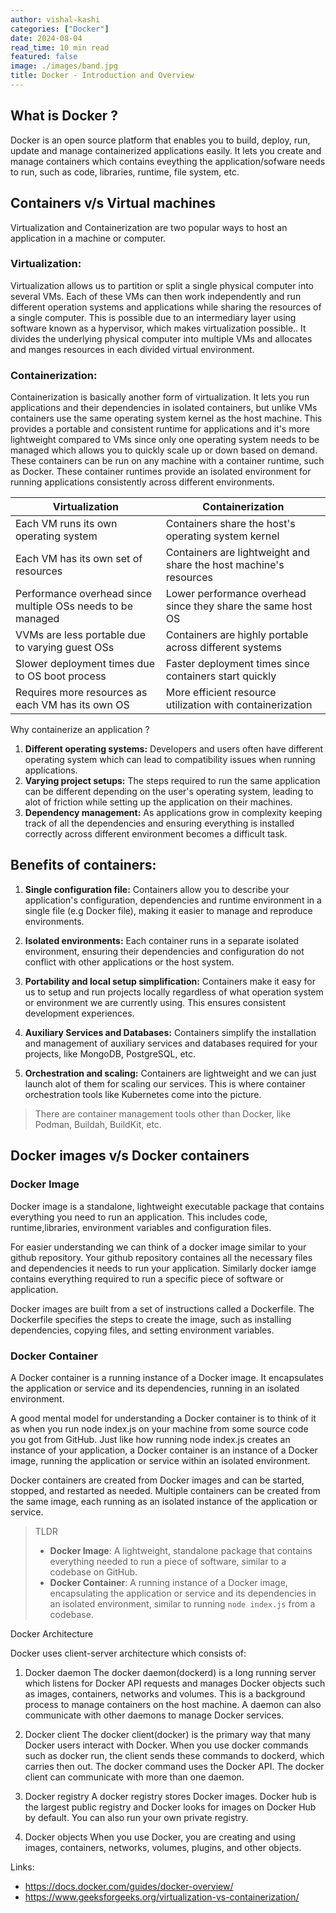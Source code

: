 ```yaml
---
author: vishal-kashi
categories: ["Docker"]
date: 2024-08-04
read_time: 10 min read
featured: false
image: ./images/band.jpg
title: Docker - Introduction and Overview
---
```


## What is Docker ?
Docker is an open source platform that enables you to build, deploy, run, update and manage containerized applications easily.
It lets you create and manage containers which contains eveything the application/sofware needs to run, such as code, libraries, runtime, file system, etc.

## Containers v/s Virtual machines

Virtualization and Containerization are two popular ways to host an application in a machine or computer.

### Virtualization: 
Virtualization allows us to partition or split a single physical computer into several VMs. Each of these VMs can then work independently and run different
operation systems and applications while sharing the resources of a single computer. This is possible due to an intermediary layer using software known as a hypervisor, which makes virtualization possible.. It divides the underlying physical computer into multiple VMs and allocates and manges resources in each divided virtual environment.

### Containerization:
Containerization is basically another form of virtualization. It lets you run applications and their dependencies in isolated containers, but unlike VMs
containers use the same operating system kernel as the host machine. This provides a portable and consistent runtime for applications and it's more lightweight
compared to VMs since only one operating system needs to be managed which allows you to quickly scale up or down based on demand. These containers can be run on any machine with a container runtime, such as Docker. These container runtimes provide an isolated environment for running applications consistently across different environments.

| Virtualization                                              | Containerization       
| ----------------------------------------------------------- | ---------------------------------------------------------------
| Each VM runs its own operating system                       | Containers share the host's operating system kernel  
| Each VM has its own set of resources                        | Containers are lightweight and share the host machine's resources 
| Performance overhead since multiple OSs needs to be managed | Lower performance overhead since they share the same host OS 
| VVMs are less portable due to varying guest OSs             | Containers are highly portable across different systems  
| Slower deployment times due to OS boot process              | Faster deployment times since containers start quickly 
| Requires more resources as each VM has its own OS           | More efficient resource utilization with containerization

Why containerize an application ?
1. <b>Different operating systems:</b> Developers and users often have different operating system which can lead to compatibility issues when running applications.
2. <b>Varying project setups:</b> The steps required to run the same application can be different depending on the user's operating system, leading to alot of
friction while setting up the application on their machines.
3. <b>Dependency management:</b> As applications grow in complexity keeping track of all the dependencies and ensuring everything is installed correctly across
different environment becomes a difficult task.

## Benefits of containers:
1. <b>Single configuration file:</b> Containers allow you to describe your application's configuration, dependencies and runtime environment in a single file
(e.g Docker file), making it easier to manage and reproduce environments.

2. <b>Isolated environments:</b> Each container runs in a separate isolated environment, ensuring their dependencies and configuration do not conflict with other
applications or the host system.

3. <b>Portability and local setup simplification:</b> Containers make it easy for us to setup and run projects locally regardless of what operation system or environment we are
currently using. This ensures consistent development experiences.

4. <b>Auxiliary Services and Databases:</b> Containers simplify the installation and management of auxiliary services and databases required for your projects, like MongoDB, PostgreSQL, etc.

5. <b>Orchestration and scaling:</b> Containers are lightweight and we can just launch alot of them for scaling our services. This is where container orchestration tools like Kubernetes come into the picture.

>There are container management tools other than Docker, like Podman, Buildah, BuildKit, etc.

## Docker images v/s Docker containers

### Docker Image
Docker image is a standalone, lightweight executable package that contains everything you need to run an application. This includes code, runtime,libraries, environment variables and configuration files.

For easier understanding we can think of a docker image similar to your github repository. Your github repository containes all the necessary files and dependencies it needs to run your application. Similarly docker
iamge contains everything required to run a specific piece of software or application.

Docker images are built from a set of instructions called a Dockerfile. The Dockerfile specifies the steps to create the image, such as installing dependencies, copying files, and setting environment variables.

### Docker Container
A Docker container is a running instance of a Docker image. It encapsulates the application or service and its dependencies, running in an isolated environment.

A good mental model for understanding a Docker container is to think of it as when you run node index.js on your machine from some source code you got from GitHub. Just like how running node index.js creates an instance of your application, a Docker container is an instance of a Docker image, running the application or service within an isolated environment.

Docker containers are created from Docker images and can be started, stopped, and restarted as needed. Multiple containers can be created from the same image, each running as an isolated instance of the application or service.

>TLDR
>- **Docker Image**: A lightweight, standalone package that contains everything needed to run a piece of software, similar to a codebase on GitHub.
>- **Docker Container**: A running instance of a Docker image, encapsulating the application or service and its dependencies in an isolated environment, similar to running `node index.js` from a codebase.


Docker Architecture

Docker uses client-server architecture which consists of:

1. Docker daemon
The docker daemon(dockerd) is a long running server which listens for Docker API requests and manages Docker objects such as images, containers, networks and volumes.
This is a background process to manage containers on the host machine. A daemon can also communicate with other daemons to manage Docker services.

2. Docker client
The docker client(docker) is the primary way that many Docker users interact with Docker. When you use docker commands such as docker run, the client sends these commands to dockerd, which carries then out.
The docker command uses the Docker API. The docker client can communicate with more than one daemon.

3. Docker registry
A docker registry stores Docker images. Docker hub is the largest public registry and Docker looks for images on Docker Hub by default. You can also run your own private registry.

4. Docker objects
When you use Docker, you are creating and using images, containers, networks, volumes, plugins, and other objects.


Links:
- https://docs.docker.com/guides/docker-overview/
- https://www.geeksforgeeks.org/virtualization-vs-containerization/


